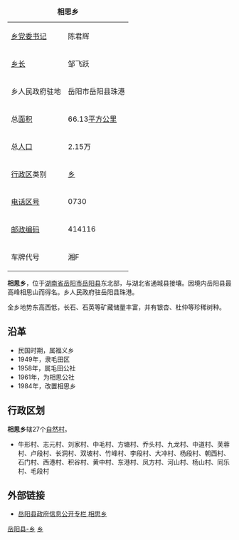 {| border="1" cellpadding="4" cellspacing="0" align="right" width="280" style="margin: 0 0 1em 1em; background: #ffffff; border: 1px #aaaaaa solid; border-collapse: collapse; font-size: 90%;"
|-----
|+'''相思乡'''
|-----
|[[乡党委书记|乡党委书记]]|| 陈君辉
|-----
|[[乡长|乡长]]|| 邹飞跃
|-----
| 乡人民政府驻地 || 岳阳市岳阳县珠港
|-----
| 总[[面积|面积]]
| 66.13[[平方公里|平方公里]]              
|-----
| 总[[人口|人口]]
| 2.15万
|-----
| [[中国行政区|行政区]]类别 || [[乡|乡]]
|-----
| [[电话区号|电话区号]]
| 0730
|-----
|[[邮政编码|邮政编码]] || 414116
|-----
|车牌代号|| 湘F
|}

'''相思乡'''，位于[[湖南省|湖南省]][[岳阳市|岳阳市]][[岳阳县|岳阳县]]东北部，与湖北省通城县接壤。因境内岳阳县最高峰相思山而得名。乡人民政府驻岳阳县珠港。

全乡地势东高西低，长石、石英等矿藏储量丰富，并有银杏、杜仲等珍稀树种。

==沿革==
*民国时期，属福义乡
*1949年，隶毛田区
*1958年，属毛田公社
*1961年，为相思公社
*1984年，改置相思乡

==行政区划==
'''相思乡'''辖27个[[自然村|自然村]]。
*牛形村、志元村、刘家村、中毛村、方塘村、乔头村、九龙村、中道村、芙蓉村、卢段村、长洞村、双坡村、竹峰村、李段村、大冲村、杨段村、朝西村、石门村、西港村、积谷村、黄中村、东港村、凤方村、河山村、杨山村、同乐村、毛段村

==外部链接==
*[http://www.yyx.gov.cn/xzsm_Show.asp?menuitem=政务公开&ArticleID=241 岳阳县政府信息公开专栏 相思乡] {{Wayback|url=http://www.yyx.gov.cn/xzsm_Show.asp?menuitem=%E6%94%BF%E5%8A%A1%E5%85%AC%E5%BC%80&ArticleID=241 |date=20160304222802 }}

{{湖南小作品}}
{{岳阳县行政区划}}

[[Category:岳阳乡镇|岳阳县-乡]]
[[Category:岳阳县行政区划|乡]]